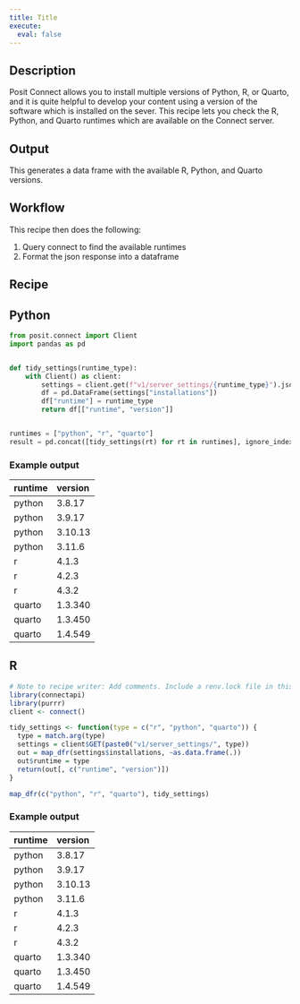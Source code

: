 ```yaml
---
title: Title
execute: 
  eval: false
---
```


## Description 

Posit Connect allows you to install multiple versions of Python, R, or Quarto, and it is quite helpful to develop your content using a version of the software which is installed on the sever. 
This recipe lets you check the R, Python, and Quarto runtimes which are available on the Connect server.

## Output

This generates a data frame with the available R, Python, and Quarto versions.

## Workflow
This recipe then does the following:

1. Query connect to find the available runtimes
2. Format the json response into a dataframe

## Recipe

:::{.panel-tabset group="language"}

## Python

```python
from posit.connect import Client
import pandas as pd


def tidy_settings(runtime_type):
    with Client() as client:
        settings = client.get(f"v1/server_settings/{runtime_type}").json()
        df = pd.DataFrame(settings["installations"])
        df["runtime"] = runtime_type
        return df[["runtime", "version"]]


runtimes = ["python", "r", "quarto"]
result = pd.concat([tidy_settings(rt) for rt in runtimes], ignore_index=True)
```


### Example output

|runtime |version |
|:-------|:-------|
|python  |3.8.17  |
|python  |3.9.17  |
|python  |3.10.13 |
|python  |3.11.6  |
|r       |4.1.3   |
|r       |4.2.3   |
|r       |4.3.2   |
|quarto  |1.3.340 |
|quarto  |1.3.450 |
|quarto  |1.4.549 |

## R

```r
# Note to recipe writer: Add comments. Include a renv.lock file in this repo.
library(connectapi)
library(purrr)
client <- connect()

tidy_settings <- function(type = c("r", "python", "quarto")) {
  type = match.arg(type)
  settings = client$GET(paste0("v1/server_settings/", type))
  out = map_dfr(settings$installations, ~as.data.frame(.))
  out$runtime = type
  return(out[, c("runtime", "version")])
}

map_dfr(c("python", "r", "quarto"), tidy_settings)

```

### Example output
|runtime |version |
|:-------|:-------|
|python  |3.8.17  |
|python  |3.9.17  |
|python  |3.10.13 |
|python  |3.11.6  |
|r       |4.1.3   |
|r       |4.2.3   |
|r       |4.3.2   |
|quarto  |1.3.340 |
|quarto  |1.3.450 |
|quarto  |1.4.549 |

:::

